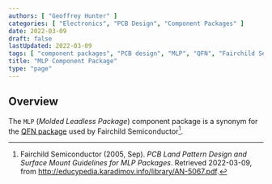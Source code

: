 ```yaml
---
authors: [ "Geoffrey Hunter" ]
categories: [ "Electronics", "PCB Design", "Component Packages" ]
date: 2022-03-09
draft: false
lastUpdated: 2022-03-09
tags: [ "component packages", "PCB design", "MLP", "QFN", "Fairchild Semiconductor" ]
title: "MLP Component Package"
type: "page"
---
```



## Overview

The `MLP` (_Molded Leadless Package_) component package is a synonym for the [QFN package](/pcb-design/component-packages/qfn-component-package/) used by Fairchild Semiconductor[^bib-fairchild-an-5067-mpl-packages].

[^bib-fairchild-an-5067-mpl-packages]:  Fairchild Semiconductor (2005, Sep). _PCB Land Pattern Design and Surface Mount Guidelines for MLP Packages_. Retrieved 2022-03-09, from http://educypedia.karadimov.info/library/AN-5067.pdf.
